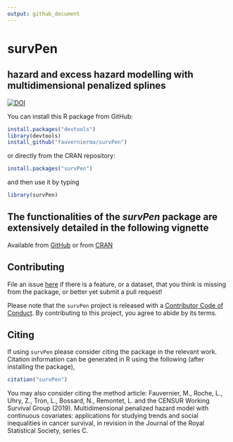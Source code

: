 ```yaml
---
output: github_document
---
```


# survPen
## hazard and excess hazard modelling with multidimensional penalized splines
[![DOI](https://zenodo.org/badge/181266005.svg)](https://zenodo.org/badge/latestdoi/181266005)

You can install this R package from GitHub:

```r
install.packages("devtools")
library(devtools)
install_github("fauvernierma/survPen")
```

or directly from the CRAN repository:

```r
install.packages("survPen")
```

and then use it by typing

```r
library(survPen)
```

## The functionalities of the *survPen* package are extensively detailed in the following vignette
Available from
[GitHub](https://htmlpreview.github.io/?https://github.com/fauvernierma/survPen/blob/master/inst/doc/survival_analysis_with_survPen.html)
or from [CRAN](https://cran.r-project.org/web/packages/survPen/vignettes/survival_analysis_with_survPen.html)

## Contributing

File an issue [here](https://github.com/fauvernierma/survPen/issues) if there is a feature, or a dataset, that you think is missing from the package, or better yet submit a pull request!

Please note that the `survPen` project is released with a [Contributor Code of Conduct](.github/CODE_OF_CONDUCT.md). By contributing to this project, you agree to abide by its terms.

## Citing 

If using `survPen` please consider citing the package in the relevant work. Citation information can be generated in R using the following (after installing the package),

```r
citation("survPen")
```

You may also consider citing the method article:
Fauvernier, M., Roche, L., Uhry, Z., Tron, L., Bossard, N., Remontet, L. and the CENSUR Working Survival Group (2019). Multidimensional penalized hazard model with continuous covariates: applications for studying trends and social inequalities in cancer survival, in revision in the Journal of the Royal Statistical Society, series C.






